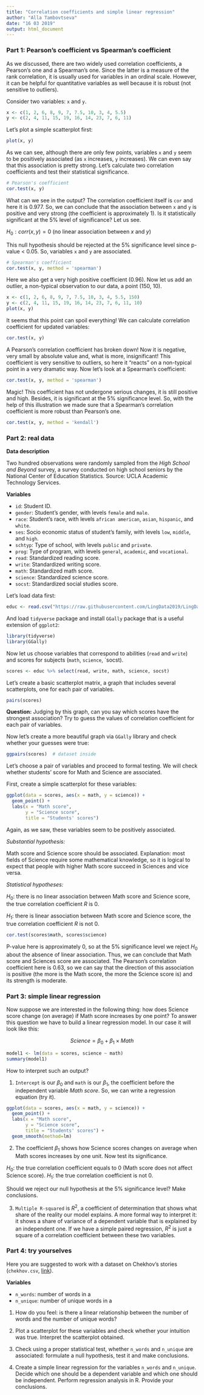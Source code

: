 ```yaml
---
title: "Correlation coefficients and simple linear regression"
author: "Alla Tambovtseva"
date: "16 03 2019"
output: html_document
---
```


### Part 1: Pearson's coefficient vs Spearman's coefficient

As we discussed, there are two widely used correlation coefficients, a Pearson's one and a Spearman's one. Since the latter is a measure of the rank correlation, it is usually used for variables in an ordinal scale. However, it can be helpful for quantitative variables as well because it is robust (not sensitive to outliers).

Consider two variables: `x` and `y`.

```r
x <- c(1, 2, 6, 8, 9, 7, 7.5, 10, 3, 4, 5.5)
y <- c(2, 4, 11, 15, 19, 16, 14, 23, 7, 6, 11)
```

Let's plot a simple scatterplot first:

```r
plot(x, y)
```

As we can see, although there are only few points, variables `x` and `y` seem to be positively associated (as `x` increases, `y` increases). We can even say that this association is pretty strong. Let's calculate two correlation coefficients and test their statistical significance. 

```r
# Pearson's coefficient
cor.test(x, y)
```

What can we see in the output? The correlation coefficient itself is `cor` and here it is 0.977. So, we can conclude that the association between `x` and `y` is positive and very strong (the coefficient is approximately 1). Is it statistically significant at the 5% level of significance? Let us see.

$H_0: corr(x, y) = 0 \text{ (no linear association between } x  \text{ and } y )$

This null hypothesis should be rejected at the 5% significance level since p-value < 0.05. So, variables `x` and `y` are associated.

```r
# Spearman's coefficient
cor.test(x, y, method = 'spearman')
```

Here we also get a very high positive coefficient (0.96). Now let us add an outlier, a non-typical observation to our data, a point (150, 10).

```r
x <- c(1, 2, 6, 8, 9, 7, 7.5, 10, 3, 4, 5.5, 150)
y <- c(2, 4, 11, 15, 19, 16, 14, 23, 7, 6, 11, 10)
plot(x, y)
```

It seems that this point can spoil everything! We can calculate correlation coefficient for updated variables:

```r
cor.test(x, y)
```

A Pearson's correlation coefficient has broken down! Now it is negative, very small by absolute value and, what is more, insignificant! This coefficient is very sensitive to outliers, so here it "reacts" on a non-typical point in a very dramatic way. Now let's look at a Spearman's coefficient:

```r
cor.test(x, y, method = 'spearman')
```

Magic! This coefficient has not undergone serious changes, it is still positive and high. Besides, it is significant at the 5% significance level. So, with the help of this illustration we made sure that a Spearman's correlation coefficient is more robust than Pearson's one.

```r
cor.test(x, y, method = 'kendall')
```


### Part 2: real data

**Data description**

Two hundred observations were randomly sampled from the *High 
School and Beyond* survey, a survey conducted on high school 
seniors by the National Center of Education Statistics.
Source: UCLA Academic Technology Services.

**Variables**

* `id`: Student ID.
* `gender`: Student's gender, with levels `female` and `male`.
* `race`: Student's race, with levels `african american`, `asian`, `hispanic`, and `white`.
* `ses`: Socio economic status of student's family, with levels `low`, `middle`, and `high`.
* `schtyp`: Type of school, with levels `public` and `private`.
* `prog`: Type of program, with levels `general`, `academic`, and `vocational`.
* `read`: Standardized reading score.
* `write`: Standardized writing score.
* `math`: Standardized math score.
* `science`: Standardized science score.
* `socst`: Standardized social studies score.

Let's load data first:

```r
educ <- read.csv("https://raw.githubusercontent.com/LingData2019/LingData/master/data/education.csv")
```

And load `tidyverse` package and install `GGally` package that is a useful extension
of `ggplot2`:

```r
library(tidyverse)
library(GGally)
```

Now let us choose variables that correspond to abilities (`read` and `write`) 
and scores for subjects (`math`, `science`, `socst).

```r
scores <- educ %>% select(read, write, math, science, socst)
```

Let's create a basic scatterplot matrix, a graph that includes 
several scatterplots, one for each pair of variables. 

```r
pairs(scores)
```

**Question:** Judging by this graph, can you say which scores have 
the strongest association? Try to guess the values of correlation 
coefficient for each pair of variables.

Now let's create a more beautiful graph via `GGally` library 
and check whether your guesses were true: 

```r
ggpairs(scores)  # dataset inside
```

Let's choose a pair of variables and proceed to formal testing. 
We will check whether students' score for Math and Science are associated.

First, create a simple scatterplot for these variables:

```r
ggplot(data = scores, aes(x = math, y = science)) + 
  geom_point() +
  labs(x = "Math score",
       y = "Science score",
       title = "Students' scores")
```

Again, as we saw, these variables seem to be positively associated.

*Substantial hypothesis:*

Math score and Science score should be associated. 
Explanation: most fields of Science require some mathematical 
knowledge, so it is logical to expect that people with higher 
Math score succeed in Sciences and vice versa.

*Statistical hypotheses:*

$H_0:$ there is no linear association between Math score and Science score, the true correlation coefficient $R$ is 0.

$H_1:$ there is linear association between Math score and Science score, the true correlation coefficient $R$ is not 0.

```r
cor.test(scores$math, scores$science)
```

P-value here is approximately 0, so at the 5% significance level we reject $H_0$ about the absence of linear association. Thus, we can conclude that Math score and Sciences score are associated. The Pearson's correlation coefficient here is 0.63, so we can say that the direction of this association is positive (the more is the Math score, the more the Science score is) and its strength is moderate. 

### Part 3: simple linear regression

Now suppose we are interested in the following thing: how does Science score change (on average) if Math score increases by one point? To answer this question we have to build a linear regression model. In our case it will look like this:

$$
Science = \beta_0 + \beta_1 \times Math
$$

```r
model1 <- lm(data = scores, science ~ math)
summary(model1)
```

How to interpret such an output?

1. `Intercept` is our $\beta_0$ and `math` is our $\beta_1$, the coefficient before the independent variable *Math score*. So, we can write a regression equation (try it).


```r
ggplot(data = scores, aes(x = math, y = science)) + 
  geom_point() +
  labs(x = "Math score",
       y = "Science score",
       title = "Students' scores") +
  geom_smooth(method=lm)
```

2. The coefficient $\beta_1$ shows how Science scores changes on average when Math scores increases by one unit. Now test its significance.

$H_0:$ the true correlation coefficient equals to 0 (Math score does not affect Science score). 
$H_1$: the true correlation coefficient is not 0.

Should we reject our null hypothesis at the 5% significance level? Make conclusions.

3. `Multiple R-squared` is $R^2$, a coefficient of determination that shows what share of the reality our model explains. A more formal way to interpret it: it shows a share of variance of a dependent variable that is explained by an independent one.
If we have a simple paired regression, $R^2$ is just a square of a correlation coefficient between these two variables.

### Part 4: try yourselves

Here you are suggested to work with a dataset on Chekhov's stories (`chekhov.csv`, [link](https://raw.githubusercontent.com/LingData2019/LingData/master/data/chekhov.csv)).

**Variables**

* `n_words`: number of words in a 
* `n_unique`: number of unique words in a 

1. How do you feel: is there a linear relationship between the number of words and the number of unique words?

2. Plot a scatterplot for these variables and check whether your intuition was true. Interpret the scatterplot obtained.

3. Check using a proper statistical test, whether `n_words` and `n_unique` are associated: formulate a null hypothesis, test it and make conclusions.

4. Create a simple linear regression for the variables `n_words` and `n_unique`. Decide which one should be a dependent variable and which one should be independent. Perform regression analysis in R. Provide your conclusions.
